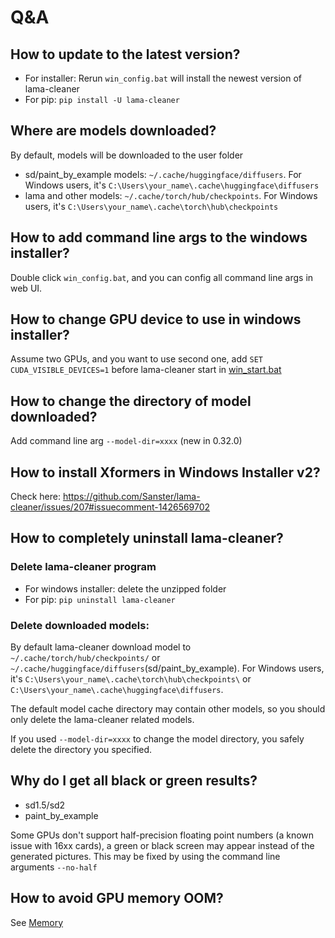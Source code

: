 
# Q&A

## How to update to the latest version?

- For installer: Rerun `win_config.bat` will install the newest version of lama-cleaner
- For pip: `pip install -U lama-cleaner`

## Where are models downloaded?

By default, models will be downloaded to the user folder

- sd/paint_by_example models: `~/.cache/huggingface/diffusers`. For Windows users, it's `C:\Users\your_name\.cache\huggingface\diffusers`
- lama and other models: `~/.cache/torch/hub/checkpoints`. For Windows users, it's `C:\Users\your_name\.cache\torch\hub\checkpoints`

## How to add command line args to the windows installer?

Double click `win_config.bat`, and you can config all command line args in web UI.

## How to change GPU device to use in windows installer?

Assume two GPUs, and you want to use second one, add `SET CUDA_VISIBLE_DEVICES=1` before lama-cleaner start in [win_start.bat](https://github.com/Sanster/lama-cleaner/blob/main/scripts/user_scripts/win_start.bat#L7)

## How to change the directory of model downloaded?

Add command line arg `--model-dir=xxxx` (new in 0.32.0)

## How to install Xformers in Windows Installer v2?

Check here: https://github.com/Sanster/lama-cleaner/issues/207#issuecomment-1426569702

## How to completely uninstall lama-cleaner?

### Delete lama-cleaner program

- For windows installer: delete the unzipped folder
- For pip: `pip uninstall lama-cleaner`

### Delete downloaded models:

By default lama-cleaner download model to `~/.cache/torch/hub/checkpoints/` or `~/.cache/huggingface/diffusers`(sd/paint_by_example).
For Windows users, it's `C:\Users\your_name\.cache\torch\hub\checkpoints\` or `C:\Users\your_name\.cache\huggingface\diffusers`.

<Callout type="warning" emoji="⚠️">
  The default model cache directory may contain other models, so you should only
  delete the lama-cleaner related models.
</Callout>

If you used `--model-dir=xxxx` to change the model directory, you safely delete the directory you specified.

## Why do I get all black or green results?

- sd1.5/sd2
- paint_by_example

Some GPUs don't support half-precision floating point numbers (a known issue with 16xx cards),
a green or black screen may appear instead of the generated pictures.
This may be fixed by using the command line arguments `--no-half`

## How to avoid GPU memory OOM?

See [Memory](https://lama-cleaner-docs.vercel.app/features/memory)
